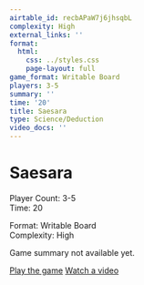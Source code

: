 ```yaml
---
airtable_id: recbAPaW7j6jhsqbL
complexity: High
external_links: ''
format:
  html:
    css: ../styles.css
    page-layout: full
game_format: Writable Board
players: 3-5
summary: ''
time: '20'
title: Saesara
type: Science/Deduction
video_docs: ''
---
```


# Saesara

:::{.game-info-box}
:::{.game-stats}
:::{.left-stats}
Player Count: 3-5  
Time: 20
:::
:::{.right-stats}
Format: Writable Board  
Complexity: High
:::
:::
:::

Game summary not available yet.

:::{.game-actions}
<a href="#" class="btn btn-play"><i class="fa fa-gamepad"></i> Play the game</a>
<a href="#" class="btn btn-watch"><i class="fa fa-video"></i> Watch a video</a>
:::